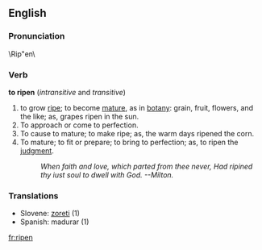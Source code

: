 ==English==
===Pronunciation===
\Rip"en\
===Verb===
'''to ripen'''  (''intransitive'' and ''transitive'')
# to grow [[ripe]]; to become [[mature]], as in [[botany]]: grain, fruit, flowers, and the like; as, grapes ripen in the sun.
# To approach or come to perfection.
# To cause to mature; to make ripe; as, the warm days  ripened the corn.
# To mature; to fit or prepare; to bring to perfection; as, to ripen the [[judgment]].
#:''When faith and love, which parted from thee never,       Had ripined thy iust soul to dwell with God. --Milton.''
===Translations===
*Slovene: [[zoreti]] (1)
*Spanish: madurar (1)

[[fr:ripen]]